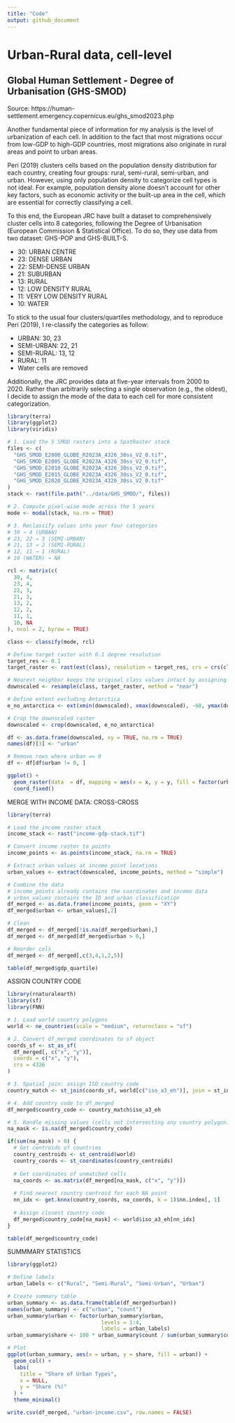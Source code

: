 ```yaml
---
title: "Code"
output: github_document
---
```


# Urban-Rural data, cell-level

## Global Human Settlement - Degree of Urbanisation (GHS-SMOD)

Source: https://human-settlement.emergency.copernicus.eu/ghs_smod2023.php

Another fundamental piece of information for my analysis is the level of urbanization of each cell. In addition to the fact that most migrations occur from low-GDP to high-GDP countries, most migrations also originate in rural areas and point to urban areas.

Peri (2019) clusters cells based on the population density distribution for each country, creating four groups: rural, semi-rural, semi-urban, and urban. However, using only population density to categorize cell types is not ideal. For example, population density alone doesn't account for other key factors, such as economic activity or the built-up area in the cell, which are essential for correctly classifying a cell.

To this end, the European JRC have built a dataset to comprehensively cluster cells into 8 categories, following the Degree of Urbanisation (European Commission & Statistical Office). To do so, they use data from two dataset: GHS-POP and GHS-BUILT-S.

- 30: URBAN CENTRE
- 23: DENSE URBAN
- 22: SEMI-DENSE URBAN
- 21: SUBURBAN
- 13: RURAL
- 12: LOW DENSITY RURAL
- 11: VERY LOW DENSITY RURAL
- 10: WATER

To stick to the usual four clusters/quartiles methodology, and to reproduce Peri (2019), I re-classify the categories as follow:

- URBAN: 30, 23
- SEMI-URBAN: 22, 21
- SEMI-RURAL: 13, 12
- RURAL: 11
- Water cells are removed

Additionally, the JRC provides data at five-year intervals from 2000 to 2020. Rather than arbitrarily selecting a single observation (e.g., the oldest), I decide to assign the mode of the data to each cell for more consistent categorization.

```r
library(terra)
library(ggplot2)
library(viridis)

# 1. Load the 5 SMOD rasters into a SpatRaster stack
files <- c(
  "GHS_SMOD_E2000_GLOBE_R2023A_4326_30ss_V2_0.tif",
  "GHS_SMOD_E2005_GLOBE_R2023A_4326_30ss_V2_0.tif",
  "GHS_SMOD_E2010_GLOBE_R2023A_4326_30ss_V2_0.tif",
  "GHS_SMOD_E2015_GLOBE_R2023A_4326_30ss_V2_0.tif",
  "GHS_SMOD_E2020_GLOBE_R2023A_4326_30ss_V2_0.tif"
)
stack <- rast(file.path("../data/GHS_SMOD/", files))

# 2. Compute pixel-wise mode across the 5 years
mode <- modal(stack, na.rm = TRUE)

# 3. Reclassify values into your four categories
# 30 → 4 (URBAN)
# 23, 22 → 3 (SEMI-URBAN)
# 21, 13 → 2 (SEMI-RURAL)
# 12, 11 → 1 (RURAL)
# 10 (WATER) → NA

rcl <- matrix(c(
  30, 4,
  23, 4,
  22, 3,
  21, 3,
  13, 2,
  12, 2,
  11, 1,
  10, NA
), ncol = 2, byrow = TRUE)

class <- classify(mode, rcl)

# Define target raster with 0.1 degree resolution
target_res <- 0.1
target_raster <- rast(ext(class), resolution = target_res, crs = crs(class))

# Nearest neighbor keeps the original class values intact by assigning each output cell the value of the closest input cell, preserving the discrete categories
downscaled <- resample(class, target_raster, method = "near")

# Define extent excluding Antarctica
e_no_antarctica <- ext(xmin(downscaled), xmax(downscaled), -60, ymax(downscaled))

# Crop the downscaled raster
downscaled <- crop(downscaled, e_no_antarctica)

df <- as.data.frame(downscaled, xy = TRUE, na.rm = TRUE)
names(df)[3] <- "urban"

# Remove rows where urban == 0
df <- df[df$urban != 0, ]

ggplot() + 
  geom_raster(data  = df, mapping = aes(x = x, y = y, fill = factor(urban))) +
  coord_fixed()
```

MERGE WITH INCOME DATA: CROSS-CROSS

```r
library(terra)

# Load the income raster stack
income_stack <- rast("income-gdp-stack.tif")

# Convert income raster to points
income_points <- as.points(income_stack, na.rm = TRUE)

# Extract urban values at income point locations
urban_values <- extract(downscaled, income_points, method = "simple")

# Combine the data
# income_points already contains the coordinates and income data
# urban_values contains the ID and urban classification
df_merged <- as.data.frame(income_points, geom = "XY")
df_merged$urban <- urban_values[,2]

# Clean
df_merged <- df_merged[!is.na(df_merged$urban),]
df_merged <- df_merged[df_merged$urban > 0,]

# Reorder cols
df_merged <- df_merged[,c(3,4,1,2,5)]

table(df_merged$gdp_quartile)
```

ASSIGN COUNTRY CODE

```r
library(rnaturalearth)
library(sf)
library(FNN)

# 1. Load world country polygons
world <- ne_countries(scale = "medium", returnclass = "sf")

# 2. Convert df_merged coordinates to sf object
coords_sf <- st_as_sf(
  df_merged[, c("x", "y")], 
  coords = c("x", "y"), 
  crs = 4326
)

# 3. Spatial join: assign ISO country code
country_match <- st_join(coords_sf, world[c("iso_a3_eh")], join = st_intersects)

# 4. Add country code to df_merged
df_merged$country_code <- country_match$iso_a3_eh

# 5. Handle missing values (cells not intersecting any country polygon)
na_mask <- is.na(df_merged$country_code)

if(sum(na_mask) > 0) {
  # Get centroids of countries
  country_centroids <- st_centroid(world)
  country_coords <- st_coordinates(country_centroids)
  
  # Get coordinates of unmatched cells
  na_coords <- as.matrix(df_merged[na_mask, c("x", "y")])
  
  # Find nearest country centroid for each NA point
  nn_idx <- get.knnx(country_coords, na_coords, k = 1)$nn.index[, 1]
  
  # Assign closest country code
  df_merged$country_code[na_mask] <- world$iso_a3_eh[nn_idx]
}

table(df_merged$country_code)
```

SUMMMARY STATISTICS

```r
library(ggplot2)

# Define labels
urban_labels <- c("Rural", "Semi-Rural", "Semi-Urban", "Urban")

# Create summary table
urban_summary <- as.data.frame(table(df_merged$urban))
names(urban_summary) <- c("urban", "count")
urban_summary$urban <- factor(urban_summary$urban,
                              levels = 1:4,
                              labels = urban_labels)
urban_summary$share <- 100 * urban_summary$count / sum(urban_summary$count)

# Plot
ggplot(urban_summary, aes(x = urban, y = share, fill = urban)) +
  geom_col() +
  labs(
    title = "Share of Urban Types",
    x = NULL,
    y = "Share (%)"
  ) +
  theme_minimal()
```

```r
write.csv(df_merged, "urban-income.csv", row.names = FALSE)
```

